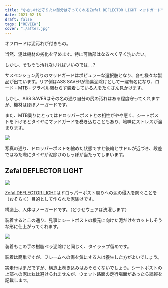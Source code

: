 ```yaml
---
title: "小さいけど守りたい部分は守ってくれるZefal DEFLECTOR LIGHT マッドガード"
date: 2021-02-18
draft: false
tags: ["REVIEW"]
cover: "./after.jpg"
---
```


オフロードは泥汚れが付きもの。

当然、泥は機材の劣化を早めます。特に可動部はなるべく早く洗いたい。

しかし、そもそも汚れなければいいのでは…？

サスペンション周りのマッドガードはポピュラーな選択肢となり、各社様々な製品が出ています。リア側はASS SAVERが簡易泥除けとして一躍有名になり、ロード・MTB・グラベル関わらず装着している人をたくさん見かけます。

<Amzn asin="B06XHQYGKL" />

しかし、ASS SAVERはその名の通り自分の尻の汚れはある程度守ってくれますが、機材はほぼノーガードです。

また、MTB乗りにとってはドロッパーポストとの相性がやや悪く、シートポストを下げるとタイヤにマッドガードを巻き込むこともあり、地味にストレスが溜まります。

![ ](./before.jpg)

写真の通り、ドロッパーポストを縮めた状態ですと後輪とサドルが近づき、段差ではねた際にタイヤが泥除けのしっぽが当たってしまいます。

## Zefal DEFLECTOR LIGHT

![ ](./cover.jpg)

[Zefal DEFLECTOR LIGHT](https://amzn.to/3rYIqO9)はドロッパーポスト周りへの泥の侵入を防ぐことを（おそらく）目的として作られた泥除けです。

<Amzn asin="B00XMPQQ1W" />

構造上、人体はノーガードです。（どうせウェアは洗濯します）

装着するとこの通り、見事にシートポストの根元に向けた泥だけをカットしそうな形に仕上がってくれます。

![ ](./after.jpg)

装着もこの手の樹脂ペラ泥除けと同じく、タイラップ留めです。

装着は簡単ですが、フレームへの傷を気にする人は養生した方がよいでしょう。

実走行はまだですが、構造上巻き込みはおそらくないでしょう。シートポストの上部への泥はねは避けられませんが、ウェット路面の走行場面があったら続報を記載します。
